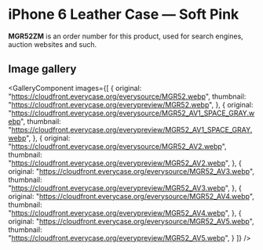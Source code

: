 
# iPhone 6 Leather Case — Soft Pink

<Callout type='info' emoji='👉🏻'>**MGR52ZM** is an order number for this product, used for search engines, auction websites and such.</Callout>

## Image gallery

<GalleryComponent
    images={[
      {
        original: "https://cloudfront.everycase.org/everysource/MGR52.webp",
        thumbnail: "https://cloudfront.everycase.org/everypreview/MGR52.webp",
      },
      {
        original: "https://cloudfront.everycase.org/everysource/MGR52_AV1_SPACE_GRAY.webp",
        thumbnail: "https://cloudfront.everycase.org/everypreview/MGR52_AV1_SPACE_GRAY.webp",
      },
      {
        original: "https://cloudfront.everycase.org/everysource/MGR52_AV2.webp",
        thumbnail: "https://cloudfront.everycase.org/everypreview/MGR52_AV2.webp",
      },
      {
        original: "https://cloudfront.everycase.org/everysource/MGR52_AV3.webp",
        thumbnail: "https://cloudfront.everycase.org/everypreview/MGR52_AV3.webp",
      },
      {
        original: "https://cloudfront.everycase.org/everysource/MGR52_AV4.webp",
        thumbnail: "https://cloudfront.everycase.org/everypreview/MGR52_AV4.webp",
      },
      {
        original: "https://cloudfront.everycase.org/everysource/MGR52_AV5.webp",
        thumbnail: "https://cloudfront.everycase.org/everypreview/MGR52_AV5.webp",
      }
    ]}
  />
